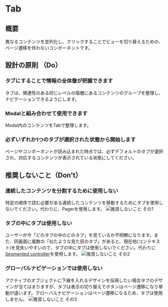 
<Meta title="Tab" of={TabStories} />

# Tab

<Canvas>
  <Story of={Component} />
</Canvas>

<Controls of={Component} />

## 概要
異なるコンテンツを並列化し、クリックすることでビューを切り替えるための、ページ遷移を伴わないコンポーネントです。

## 設計の原則 （Do）

### タブにすることで情報の全体像が把握できます
タブは、関連性のある同じレベルの階層にあるコンテンツのグループを整理し、ナビゲーションできるようにします。

### Modalと組み合わせて使用できます
Modal内のコンテンツをTabで整理します。

### 必ずいずれか1つのタブが選択された状態から開始します
ページやコンポーネントが読み込まれた時点では、必ずデフォルトのタブが選択され、対応するコンテンツが表示されている状態にしてください。

## 推奨しないこと（Don't）

### 連続したコンテンツを分割するために使用しない
特定の順序で読む必要がある連続したコンテンツを移動するためにタブを使用しないでください。代わりに、Pagerを使用します。
![推奨しないこと その1](/storybook/images/tab_01.jpg)

### タブの中にタブは使用しない
ユーザーが今「どのタブの中のどのタブ」を見ているか不明瞭になります。また、同画面に複数の「似たような見た目のタブ」があると、現在地(コンテキスト)を見失いやすいので、タブの中にタブは使用しないでください。代わりに[Segmented controller](/docs/components-segmentedcontrol--docs)を使用します。
![推奨しないこと その2](/storybook/images/tab_02.jpg)

### グローバルナビゲーションでは使用しない
アクティブのオブジェクトに下線を入れるデザインを採用したい場合タブのデザインが当てはまりますが、タブは表示の切り替えでボタンはページ遷移になり挙動が違います。グローバルナビゲーションはページ遷移になるため、タブは使用しません。
![推奨しないこと その3](/storybook/images/tab_03.jpg)